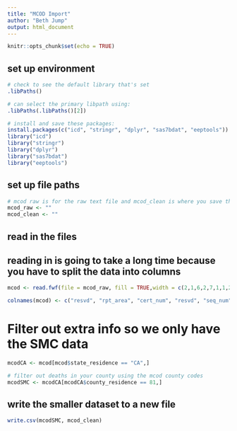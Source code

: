 ---
title: "MCOD Import"
author: "Beth Jump"
output: html_document
---

```{r setup, include=FALSE}
knitr::opts_chunk$set(echo = TRUE)
```

## set up environment
```{r }
# check to see the default library that's set
.libPaths()

# can select the primary libpath using: 
.libPaths(.libPaths()[2])

# install and save these packages:
install.packages(c("icd", "stringr", "dplyr", "sas7bdat", "eeptools"))
library("icd") 
library("stringr") 
library("dplyr")
library("sas7bdat")
library("eeptools")
```

## set up file paths 
```{r}
# mcod raw is for the raw text file and mcod_clean is where you save the cleaned data set 
mcod_raw <- ""
mcod_clean <- ""
```

## read in the files 
## reading in is going to take a long time because you have to split the data into columns
```{r}
mcod <- read.fwf(file = mcod_raw, fill = TRUE,width = c(2,1,6,2,7,1,1,2,3,2,1,2,2,2,3,5,1,1,2,4,1,1,2,2,2,2,2,1,1,2,2,1,4,1,2,2,2,2,1,1,1,2,2,4,2,2,4,4,1,1,1,1,1,31,1,1,1,1,4,3,1,3,3,2,1,2,7,7,7,7,7,7,7,7,7,7,7,7,7,7,7,7,7,7,7,7,36,2,1,5,5,5,5,5,5,5,5,5,5,5,5,5,5,5,5,5,5,5,5,1,2,1,1,1,1,3,30,3,2))

colnames(mcod) <- c("resvd", "rpt_area", "cert_num", "resvd", "seq_num", "resid", "resident_stat", "state_occur", "county_occur", "state_occur_exp", "county_pop", "state_residence", "country_residence", "state_residence_recode", "county_residence", "city_residence", "city_pop", "metrop", "state", "PMSA/MSA", "county_pop", "PMSA/MSA_pop", "CMSA",  "birth_state", "birth_country", "birth_state","educ_89", "educ_03", "educ_flag", "death_mo", "death_day", "sex","age_detail", "age_flag","age_recode52", "age_recode27","age_recode12", "infant_age","death_loc", "marital","death_dow", "birth_mo", "birth_day", "birth_year", "data_mo", "data_day", "data_year", "current_yr", "injury", "manner", "dispo_method", "autopsy", "certifier","rsvd","tobacco", "pregnancy", "activity", "inj_loc", "icd10", "icd358","rsvd", "icd113","icd130_infant", "icd39","rsvd", "ea_num",  "ea1","ea2","ea3","ea4","ea5","ea6","ea7","ea8","ea9","ea10","ea11","ea12","ea13","ea14","ea15","ea16","ea17","ea18","ea19","ea20", "rsvd","ra_num","rsvd","ra1","ra2","ra3","ra4","ra5","ra6","ra7","ra8","ra9","ra10","ra11","ra12","ra13","ra14","ra15","ra16","ra17","ra18","ra19","ra20", "rsvd", "race","race_flag", "race_imput", "race_recode3","race_recode5", "multi_race_code","rsvd","hisp_orig","hisp_recode")
```

# Filter out extra info so we only have the SMC data
```{r}
mcodCA <- mcod[mcod$state_residence == "CA",]

# filter out deaths in your county using the mcod county codes
mcodSMC <- mcodCA[mcodCA$county_residence == 81,]
```

## write the smaller dataset to a new file
```{r}
write.csv(mcodSMC, mcod_clean) 
```